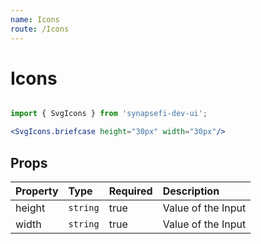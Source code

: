 ```yaml
---
name: Icons
route: /Icons
---
```


# Icons



<Icons />

```jsx

import { SvgIcons } from 'synapsefi-dev-ui';

<SvgIcons.briefcase height="30px" width="30px"/>

```

## Props

| Property    | Type             | Required | Description |
| :-------    | :---             | :------- | :---------- |
| height      | `string`         | true     | Value of the Input |
| width       | `string`         | true     | Value of the Input |
  
